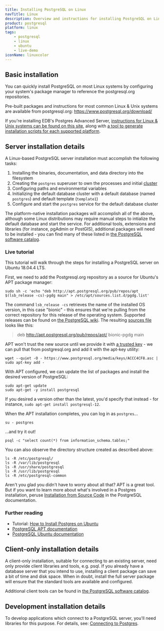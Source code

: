 ```yaml
---
title: Installing PostgreSQL on Linux
navTitle: Linux
description: Overview and instructions for installing PostgreSQL on Linux-based systems
product: postgresql
platform: linux
tags:
    - postgresql
    - linux
    - ubuntu
    - live-demo
iconName: linuxcolor
---
```


## Basic installation

You can quickly install PostgreSQL on most Linux systems by configuring your system's package manager to reference the postgresql.org repositories.

Pre-built packages and instructions for most common Linux & Unix systems are available from postgresql.org: https://www.postgresql.org/download/

If you're installing EDB's Postgres Advanced Server, [instructions for Linux & Unix systems can be found on this site](https://www.enterprisedb.com/edb-docs/d/edb-postgres-advanced-server/installation-getting-started/installation-guide-for-linux/12/toc.html), along with [a tool to generate installation scripts for each supported platform](https://repos.enterprisedb.com/).

## Server installation details

A Linux-based PostgreSQL server installation must accomplish the following tasks:

1. Installing the binaries, documentation, and data directory into the filesystem
2. Creating the `postgres` superuser to own the processes and initial [cluster](https://www.postgresql.org/docs/current/creating-cluster.html)
3. Configuring paths and environmental variables
4. Initializing the default database cluster with a default database (named `postgres`) and default template (`template1`)
5. Configure and start the `postgres` service for the default database cluster

The platform-native installation packages will accomplish all of the above, although some Linux distributions may require manual steps to intialize the default database and start the service. For additional tools, extensions and libraries (for instance, pgAdmin or PostGIS), additional packages will need to be installed - you can find many of these listed in [the PostgreSQL software catalog](https://www.postgresql.org/download/product-categories/).

### Live tutorial

This tutorial will walk through the steps for installing a PostgreSQL server on Ubuntu 18.04.4 LTS.

<Katacoda scenario="ubuntu1804" clickToShowText="Live demo using Ubuntu" panel="true"/>

First, we need to add the Postgresql.org repository as a source for Ubuntu's APT package manager:

```shell
sudo sh -c 'echo "deb http://apt.postgresql.org/pub/repos/apt $(lsb_release -cs)-pgdg main" > /etc/apt/sources.list.d/pgdg.list'
```

The command `lsb_release -cs` retrieves the name of the installed OS version, in this case "bionic" - this ensures that we're pulling from the correct repository for this release of the operating system. Supported releases can be found on [the PostgreSQL wiki](https://wiki.postgresql.org/wiki/Apt). The resulting [sources file](https://wiki.debian.org/SourcesList) looks like this:

> deb http://apt.postgresql.org/pub/repos/apt/ bionic-pgdg main

APT won't trust the new source until we provide it with [a trusted key](http://manpages.ubuntu.com/manpages/xenial/man8/apt-secure.8.html) - we can pull that from postgresql.org and add it with the apt-key utility:

```shell
wget --quiet -O - https://www.postgresql.org/media/keys/ACCC4CF8.asc | sudo apt-key add -
```

With APT configured, we can update the list of packages and install the desired version of PostgreSQL:

```shell
sudo apt-get update
sudo apt-get -y install postgresql
```

If you desired a version other than the latest, you'd specify that instead - for instance, `sudo apt-get install postgresql-12`.

When the APT installation completes, you can log in as `postgres`...

```shell
su - postgres
```

...and try it out!

```shell
psql -c "select count(*) from information_schema.tables;"
```

You can also observe the directory structure created as described above:

```shell
ls -R /etc/postgresql/
ls -R /var/lib/postgresql
ls -R /usr/share/postgresql
ls -R /usr/lib/postgresql
ls -R /etc/postgresql-common
```

Aren't you glad you didn't have to worry about all that? APT is a great tool. But if you want to learn more about what's involved in a Postgres installation, peruse [Installation from Source Code](https://www.postgresql.org/docs/current/installation.html) in the PostgreSQL documentation.

### Further reading

- Tutorial: [How to Install Postgres on Ubuntu](https://www.enterprisedb.com/postgres-tutorials/how-install-postgres-ubuntu)
- [PostgreSQL APT documentation](https://wiki.postgresql.org/wiki/Apt)
- [PostgreSQL Ubuntu documentation](https://www.postgresql.org/download/linux/ubuntu/)

## Client-only installation details

A client-only installation, suitable for connecting to an existing server, need only provide client libraries and tools, e.g. psql. If you already have a database server that you intend to use, installing a client package can save a bit of time and disk space. When in doubt, install the full server package will ensure that the standard tools are available and configured.

Additional client tools can be found in [the PostgreSQL software catalog](https://www.postgresql.org/download/products/1-administrationdevelopment-tools/).

## Development installation details

To develop applications which connect to a PostgreSQL server, you'll need libraries for this purpose. For details, see: [Connecting to Postgres](/getting-started/connecting_to_postgres).
